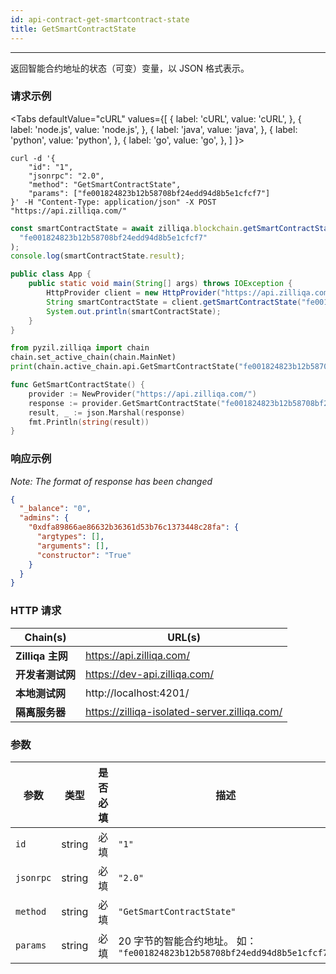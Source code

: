 ```yaml
---
id: api-contract-get-smartcontract-state
title: GetSmartContractState
---
```


---
返回智能合约地址的状态（可变）变量，以 JSON 格式表示。

### 请求示例



<Tabs
  defaultValue="cURL"
  values={[
    { label: 'cURL', value: 'cURL', },
    { label: 'node.js', value: 'node.js', },
    { label: 'java', value: 'java', },
    { label: 'python', value: 'python', },
    { label: 'go', value: 'go', },
  ]
}>

<TabItem value="cURL">

```shell
curl -d '{
    "id": "1",
    "jsonrpc": "2.0",
    "method": "GetSmartContractState",
    "params": ["fe001824823b12b58708bf24edd94d8b5e1cfcf7"]
}' -H "Content-Type: application/json" -X POST "https://api.zilliqa.com/"
```
</TabItem>
<TabItem value="node.js">

```js
const smartContractState = await zilliqa.blockchain.getSmartContractState(
  "fe001824823b12b58708bf24edd94d8b5e1cfcf7"
);
console.log(smartContractState.result);
```
</TabItem>
<TabItem value="java">

```java
public class App {
    public static void main(String[] args) throws IOException {
        HttpProvider client = new HttpProvider("https://api.zilliqa.com");
        String smartContractState = client.getSmartContractState("fe001824823b12b58708bf24edd94d8b5e1cfcf7");
        System.out.println(smartContractState);
    }
}
```
</TabItem>

<TabItem value="python">

```python
from pyzil.zilliqa import chain
chain.set_active_chain(chain.MainNet)
print(chain.active_chain.api.GetSmartContractState("fe001824823b12b58708bf24edd94d8b5e1cfcf7"))
```
</TabItem>

<TabItem value="go">

```go
func GetSmartContractState() {
	provider := NewProvider("https://api.zilliqa.com/")
	response := provider.GetSmartContractState("fe001824823b12b58708bf24edd94d8b5e1cfcf7")
	result, _ := json.Marshal(response)
	fmt.Println(string(result))
}
```
</TabItem>
</Tabs>

### 响应示例

_Note: The format of response has been changed_

```json
{
  "_balance": "0",
  "admins": {
    "0xdfa89866ae86632b36361d53b76c1373448c28fa": {
      "argtypes": [],
      "arguments": [],
      "constructor": "True"
    }
  }
}
```

### HTTP 请求

| Chain(s)              | URL(s)                       |
| --------------------- | ---------------------------- |
| **Zilliqa 主网**   | https://api.zilliqa.com/     |
| **开发者测试网** | https://dev-api.zilliqa.com/ |
| **本地测试网**     | http://localhost:4201/       |
| **隔离服务器**   | https://zilliqa-isolated-server.zilliqa.com/ |

### 参数

| 参数 | 类型   | 是否必填 | 描述                                                                                      |
| --------- | ------ | -------- | ------------------------------------------------------------------------------------------------ |
| `id`      | string | 必填 | `"1"`                                                                                            |
| `jsonrpc` | string | 必填 | `"2.0"`                                                                                          |
| `method`  | string | 必填 | `"GetSmartContractState"`                                                                        |
| `params`  | string | 必填 | 20 字节的智能合约地址。 如： `"fe001824823b12b58708bf24edd94d8b5e1cfcf7"` |